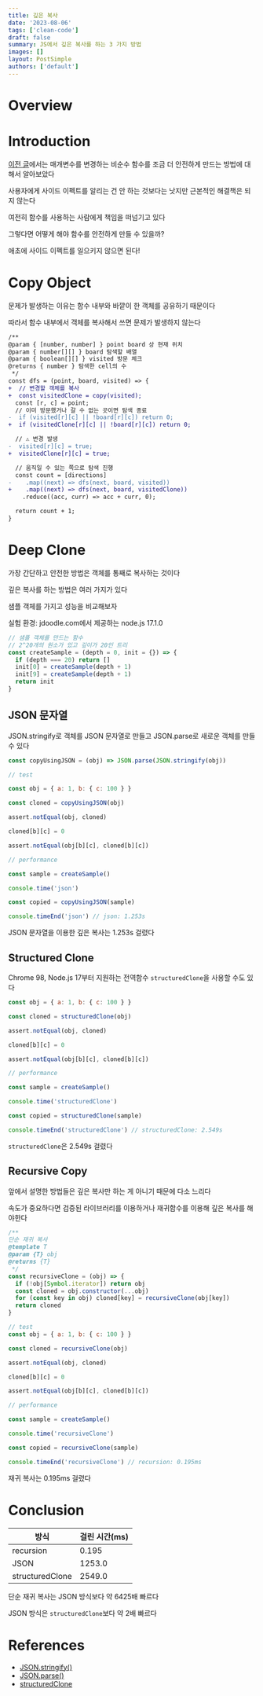 ```yaml
---
title: 깊은 복사
date: '2023-08-06'
tags: ['clean-code']
draft: false
summary: JS에서 깊은 복사를 하는 3 가지 방법
images: []
layout: PostSimple
authors: ['default']
---
```


# Overview

<TOCInline toc={props.toc} exclude="Overview" toHeading={2} />

# Introduction

[이전 글](/blog/denote-mutation)에서는 매개변수를 변경하는 비순수 함수를 조금 더 안전하게 만드는 방법에 대해서 알아보았다

사용자에게 사이드 이펙트를 알리는 건 안 하는 것보다는 낫지만 근본적인 해결책은 되지 않는다

여전히 함수를 사용하는 사람에게 책임을 떠넘기고 있다

그렇다면 어떻게 해야 함수를 안전하게 만들 수 있을까?

애초에 사이드 이펙트를 일으키지 않으면 된다!

# Copy Object

문제가 발생하는 이유는 함수 내부와 바깥이 한 객체를 공유하기 때문이다

따라서 함수 내부에서 객체를 복사해서 쓰면 문제가 발생하지 않는다

```diff
/**
@param { [number, number] } point board 상 현재 위치
@param { number[][] } board 탐색할 배열
@param { boolean[][] } visited 방문 체크
@returns { number } 탐색한 cell의 수
 */
const dfs = (point, board, visited) => {
+  // 변경할 객체를 복사
+  const visitedClone = copy(visited);
  const [r, c] = point;
  // 이미 방문했거나 갈 수 없는 곳이면 탐색 종료
-  if (visited[r][c] || !board[r][c]) return 0;
+  if (visitedClone[r][c] || !board[r][c]) return 0;

  // ⚠ 변경 발생
-  visited[r][c] = true;
+  visitedClone[r][c] = true;

  // 움직일 수 있는 쪽으로 탐색 진행
  const count = [directions]
-    .map((next) => dfs(next, board, visited))
+    .map((next) => dfs(next, board, visitedClone))
    .reduce((acc, curr) => acc + curr, 0);

  return count + 1;
}
```

# Deep Clone

가장 간단하고 안전한 방법은 객체를 통째로 복사하는 것이다

깊은 복사를 하는 방법은 여러 가지가 있다

샘플 객체를 가지고 성능을 비교해보자

실험 환경: jdoodle.com에서 제공하는 node.js 17.1.0

```js
// 샘플 객체를 만드는 함수
// 2^20개의 원소가 있고 깊이가 20인 트리
const createSample = (depth = 0, init = {}) => {
  if (depth === 20) return []
  init[0] = createSample(depth + 1)
  init[9] = createSample(depth + 1)
  return init
}
```

## JSON 문자열

JSON.stringify로 객체를 JSON 문자열로 만들고 JSON.parse로 새로운 객체를 만들 수 있다

```js
const copyUsingJSON = (obj) => JSON.parse(JSON.stringify(obj))

// test

const obj = { a: 1, b: { c: 100 } }

const cloned = copyUsingJSON(obj)

assert.notEqual(obj, cloned)

cloned[b][c] = 0

assert.notEqual(obj[b][c], cloned[b][c])
```

```js
// performance

const sample = createSample()

console.time('json')

const copied = copyUsingJSON(sample)

console.timeEnd('json') // json: 1.253s
```

JSON 문자열을 이용한 깊은 복사는 1.253s 걸렸다

## Structured Clone

Chrome 98, Node.js 17부터 지원하는 전역함수 `structuredClone`을 사용할 수도 있다

```js
const obj = { a: 1, b: { c: 100 } }

const cloned = structuredClone(obj)

assert.notEqual(obj, cloned)

cloned[b][c] = 0

assert.notEqual(obj[b][c], cloned[b][c])
```

```js
// performance

const sample = createSample()

console.time('structuredClone')

const copied = structuredClone(sample)

console.timeEnd('structuredClone') // structuredClone: 2.549s
```

`structuredClone`은 2.549s 걸렸다

## Recursive Copy

앞에서 설명한 방법들은 깊은 복사만 하는 게 아니기 때문에 다소 느리다

속도가 중요하다면 검증된 라이브러리를 이용하거나 재귀함수를 이용해 깊은 복사를 해야한다

```js
/**
단순 재귀 복사
@template T
@param {T} obj
@returns {T}
 */
const recursiveClone = (obj) => {
  if (!obj[Symbol.iterator]) return obj
  const cloned = obj.constructor(...obj)
  for (const key in obj) cloned[key] = recursiveClone(obj[key])
  return cloned
}

// test
const obj = { a: 1, b: { c: 100 } }

const cloned = recursiveClone(obj)

assert.notEqual(obj, cloned)

cloned[b][c] = 0

assert.notEqual(obj[b][c], cloned[b][c])
```

```js
// performance

const sample = createSample()

console.time('recursiveClone')

const copied = recursiveClone(sample)

console.timeEnd('recursiveClone') // recursion: 0.195ms
```

재귀 복사는 0.195ms 걸렸다

# Conclusion

| 방식            | 걸린 시간(ms) |
| --------------- | ------------- |
| recursion       | 0.195         |
| JSON            | 1253.0        |
| structuredClone | 2549.0        |

단순 재귀 복사는 JSON 방식보다 약 6425배 빠르다

JSON 방식은 `structuredClone`보다 약 2배 빠르다

# References

- [JSON.stringify()](https://developer.mozilla.org/ko/docs/Web/JavaScript/Reference/Global_Objects/JSON/stringify)
- [JSON.parse()](https://developer.mozilla.org/ko/docs/Web/JavaScript/Reference/Global_Objects/JSON/parse)
- [structuredClone](https://developer.mozilla.org/en-US/docs/Web/API/structuredClone)
